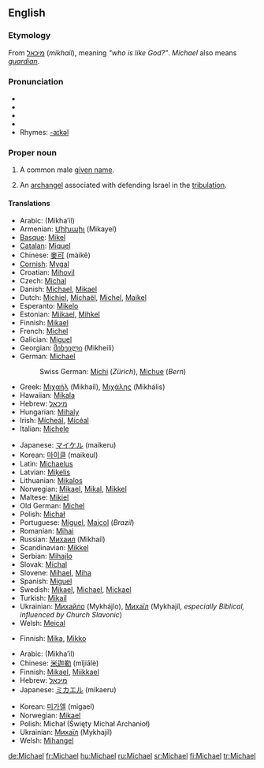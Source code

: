 ==English==

{{rank|America|servant|doctor|995|Michael|fee|excellent|Peter}}

===Etymology===
From {{Hebr.}} [[מיכאל]] (''mikhail''), meaning ''"who is like God?"''. ''Michael'' also means ''[[guardian]]''.

===Pronunciation===
*{{AHD|mī'kəl}}
*{{IPA|/ˈmaɪkəl/}}
*{{SAMPA|/"maIk@l/}}
*{{audio|en-us-Michael.ogg|Audio (US)}}
*Rhymes: [[Rhymes:English:-aɪkəl|-aɪkəl]]

===Proper noun===
{{en-proper noun}}

# {{given name|male|from Hebrew|}} A common male [[given name]].
# {{Christianity}} An [[archangel]] associated with defending Israel in the [[tribulation]].

====Translations====
{{trans-top|male given name}}
*Arabic: {{ARchar|[[ميخائيل]]}} (Mikha’il)
*Armenian: [[Միխաիլ]] (Mikayel)
*[[Basque]]: [[Mikel]]
*[[Catalan]]: [[Miquel]]
*Chinese: [[麥可]] (màikě)
*[[Cornish]]: [[Mygal]]
*Croatian: [[Mihovil]]
*Czech: [[Michal]]
*Danish: [[Michael#Danish|Michael]], [[Mikael]]
*Dutch: [[Michiel]], [[Michaël]], [[Michel]], [[Maikel]]
*Esperanto: [[Mikelo]]
*Estonian: [[Miikael]], [[Mihkel]]
*Finnish: [[Mikael]]
*French: [[Michel]]
*Galician: [[Miguel#Galician|Miguel]]
*Georgian: [[მიხეილი]] (Mikheili)
*German: [[Michael#German|Michael]]
*:Swiss German: [[Michi]] (''Zürich''), [[Michue]] (''Bern'')
*Greek: [[Μιχαήλ]] (Mikhaíl), [[Μιχάλης]] (Mikhális)
*Hawaiian: [[Mikala]]
*Hebrew: [[מיכאל]]
*Hungarian: [[Mihaly]]
*Irish: [[Mícheál]], [[Mícéal]]
*Italian: [[Michele]]
{{trans-mid}}
*Japanese: [[マイケル]] (maikeru)
*Korean: [[마이클]] (maikeul)
*Latin: [[Michaelus]]
*Latvian: [[Miķelis]]
*Lithuanian: [[Mikalos]]
*Norwegian: [[Mikael]], [[Mikal]], [[Mikkel]]
*Maltese: [[Mikiel]]
*Old German: [[Michel]]
*Polish: [[Michał]]<!--put the following on the page for "Mike": diminutive: Michaś, Misiek, Miś, Michałek-->
*Portuguese: [[Miguel]], [[Maicol]] (''Brazil'')
*Romanian: [[Mihai]]
*Russian: [[Михаил]] (Mikhaíl)<!--put the following on the page for "Mike": diminutive: [[Миша]] (Mísha)-->
*Scandinavian: [[Mikkel]]
*Serbian: [[Mihajlo]]
*Slovak: [[Michal]]
*Slovene: [[Mihael]], [[Miha]]
*Spanish: [[Miguel]]
*Swedish: [[Mikael]], [[Michael#Swedish|Michael]], [[Mickael]]
*Turkish: [[Mikail]]
*Ukrainian: [[Михайло]] (Mykhájlo), [[Mихаїл]] (Mykhajíl, ''especially Biblical, influenced by Church Slavonic'')<!--put the following on the page for "Mike": diminutive: [[Михась]] (Мykhás’), [[Михайлик]] (Mykhájlyk), [[Михасик]] (Mykhásyk), Михасько (Mykhás’ko), Місько (Mís’ko), Місьо (Mís’o)-->
*Welsh: [[Meical]]
{{trans-bottom}}

{{trans-top|variants}}
*Finnish: [[Mika]], [[Mikko]]
{{trans-mid}}
{{trans-bottom}}

{{trans-top|archangel}}
*Arabic: {{ARchar|[[ميخائيل]]}} (Mikha’il)
*Chinese: [[米迦勒]] (mǐjiālè)
*Finnish: [[Mikael]], [[Miikkael]]
*Hebrew: [[מיכאל]]
*Japanese: [[ミカエル]] (mikaeru)
{{trans-mid}}
*Korean: [[미가엘]] (migael)
*Norwegian: [[Mikael]]
*Polish: Michał (Święty Michał Archanioł)
*Ukrainian: [[Mихаїл]] (Mykhajíl)
*Welsh: [[Mihangel]]
{{trans-bottom}}

[[de:Michael]]
[[fr:Michael]]
[[hu:Michael]]
[[ru:Michael]]
[[sr:Michael]]
[[fi:Michael]]
[[tr:Michael]]